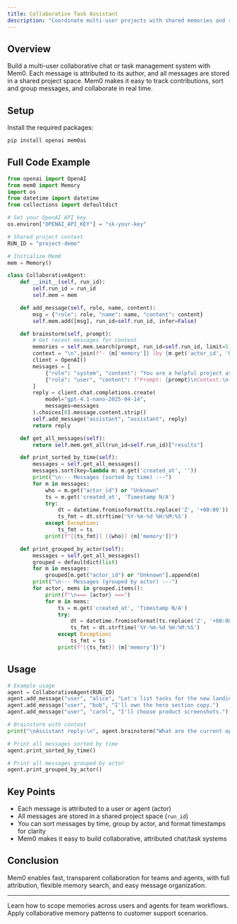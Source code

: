 ```yaml
---
title: Collaborative Task Assistant
description: "Coordinate multi-user projects with shared memories and roles."
---
```



## Overview

Build a multi-user collaborative chat or task management system with Mem0. Each message is attributed to its author, and all messages are stored in a shared project space. Mem0 makes it easy to track contributions, sort and group messages, and collaborate in real time.

## Setup

Install the required packages:

```bash
pip install openai mem0ai
```

## Full Code Example

```python
from openai import OpenAI
from mem0 import Memory
import os
from datetime import datetime
from collections import defaultdict

# Set your OpenAI API key
os.environ["OPENAI_API_KEY"] = "sk-your-key"

# Shared project context
RUN_ID = "project-demo"

# Initialize Mem0
mem = Memory()

class CollaborativeAgent:
    def __init__(self, run_id):
        self.run_id = run_id
        self.mem = mem

    def add_message(self, role, name, content):
        msg = {"role": role, "name": name, "content": content}
        self.mem.add([msg], run_id=self.run_id, infer=False)

    def brainstorm(self, prompt):
        # Get recent messages for context
        memories = self.mem.search(prompt, run_id=self.run_id, limit=5)["results"]
        context = "\n".join(f"- {m['memory']} (by {m.get('actor_id', 'Unknown')})" for m in memories)
        client = OpenAI()
        messages = [
            {"role": "system", "content": "You are a helpful project assistant."},
            {"role": "user", "content": f"Prompt: {prompt}\nContext:\n{context}"}
        ]
        reply = client.chat.completions.create(
            model="gpt-4.1-nano-2025-04-14",
            messages=messages
        ).choices[0].message.content.strip()
        self.add_message("assistant", "assistant", reply)
        return reply

    def get_all_messages(self):
        return self.mem.get_all(run_id=self.run_id)["results"]

    def print_sorted_by_time(self):
        messages = self.get_all_messages()
        messages.sort(key=lambda m: m.get('created_at', ''))
        print("\n--- Messages (sorted by time) ---")
        for m in messages:
            who = m.get("actor_id") or "Unknown"
            ts = m.get('created_at', 'Timestamp N/A')
            try:
                dt = datetime.fromisoformat(ts.replace('Z', '+00:00'))
                ts_fmt = dt.strftime('%Y-%m-%d %H:%M:%S')
            except Exception:
                ts_fmt = ts
            print(f"[{ts_fmt}] [{who}] {m['memory']}")

    def print_grouped_by_actor(self):
        messages = self.get_all_messages()
        grouped = defaultdict(list)
        for m in messages:
            grouped[m.get("actor_id") or "Unknown"].append(m)
        print("\n--- Messages (grouped by actor) ---")
        for actor, mems in grouped.items():
            print(f"\n=== {actor} ===")
            for m in mems:
                ts = m.get('created_at', 'Timestamp N/A')
                try:
                    dt = datetime.fromisoformat(ts.replace('Z', '+00:00'))
                    ts_fmt = dt.strftime('%Y-%m-%d %H:%M:%S')
                except Exception:
                    ts_fmt = ts
                print(f"[{ts_fmt}] {m['memory']}")
```

## Usage

```python
# Example usage
agent = CollaborativeAgent(RUN_ID)
agent.add_message("user", "alice", "Let's list tasks for the new landing page.")
agent.add_message("user", "bob", "I'll own the hero section copy.")
agent.add_message("user", "carol", "I'll choose product screenshots.")

# Brainstorm with context
print("\nAssistant reply:\n", agent.brainstorm("What are the current open tasks?"))

# Print all messages sorted by time
agent.print_sorted_by_time()

# Print all messages grouped by actor
agent.print_grouped_by_actor()
```

## Key Points

- Each message is attributed to a user or agent (actor)
- All messages are stored in a shared project space (`run_id`)
- You can sort messages by time, group by actor, and format timestamps for clarity
- Mem0 makes it easy to build collaborative, attributed chat/task systems

## Conclusion

Mem0 enables fast, transparent collaboration for teams and agents, with full attribution, flexible memory search, and easy message organization.

---

<CardGroup cols={2}>
  <Card title="Build AI with Personality" icon="sparkles" href="/cookbooks/essentials/building-ai-with-personality">
    Learn how to scope memories across users and agents for team workflows.
  </Card>
  <Card title="Support Inbox with Mem0" icon="headset" href="/cookbooks/operations/support-inbox">
    Apply collaborative memory patterns to customer support scenarios.
  </Card>
</CardGroup>
